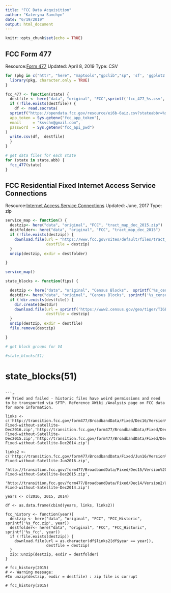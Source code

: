 ```yaml
---
title: "FCC Data Acquisition"
author: "Kateryna Savchyn"
date: "6/19/2019"
output: html_document
---
```


```r
knitr::opts_chunk$set(echo = TRUE)
```

## FCC Form 477

Resource:[Form 477](https://opendata.fcc.gov/Wireline/Fixed-Broadband-Deployment-Data-Dec-2017-Status-V2/ei6b-6aiz)
Updated: April 8, 2019
Type: CSV



```r
for (pkg in c("httr", "here", "maptools","gpclib","sp", 'sf', 'ggplot2', 'ggmap', 'osmdata', 'tidyverse', 'tigris', 'acs', "RSocrata")) {
  library(pkg, character.only = TRUE)
}
```

```r


fcc_477 <- function(state) {
  destfile <- here("data", "original", "FCC",sprintf('fcc_477_%s.csv', state))
  if (!file.exists(destfile)) {
    df <- read.socrata(
  sprintf("https://opendata.fcc.gov/resource/ei6b-6aiz.csv?stateabbr=%s",state),
  app_token = Sys.getenv("fcc_app_token"),
  email     = "ksvchn@gmail.com",
  password  = Sys.getenv("fcc_api_pwd")
)
  write.csv(df,  destfile)
  }
}

# get data files for each state
for (state in state.abb) {
  fcc_477(state)
}


```

## FCC Residential Fixed Internet Access Service Connections
Resource:[Internet Access  Service Connections](https://www.fcc.gov/reports-research/maps/residential-fixed-internet-access-service-connections-per-1000-households-by-census-tract/)
Updated: June, 2017
Type: zip


```r
service_map <- function() {
  destzip<- here("data", "original", "FCC", "tract_map_dec_2015.zip")
  destfolder<- here("data", "original", "FCC", "tract_map_dec_2015")
  if (!file.exists(destzip)) {
    download.file(url = "https://www.fcc.gov/sites/default/files/tract_map_dec_2015.zip",
                  destfile = destzip)
  }
  unzip(destzip, exdir = destfolder)

}

service_map()

```

```r
state_blocks <- function(fips) {

  destzip <- here("data", "original", "Census Blocks",  sprintf('%s_census_blocks.zip', fips))
  destdir<- here("data", "original", "Census Blocks", sprintf('%s_census_blocks', fips))
  if (!dir.exists(destfile)) {
    dir.create(destdir)
    download.file(url = sprintf('https://www2.census.gov/geo/tiger/TIGER2018/BG/tl_2018_%s_bg.zip', fips),
                  destfile = destzip)
  }
  unzip(destzip, exdir = destfile)
  file.remove(destzip)

}

# get block groups for VA

#state_blocks(51)

```


# state_blocks(51)

```

```r
## Tried and failed - historic files have weird permissions and need to be transported via SFTP. Reference XWiki /Analysis page on FCC data for more information.

links <- c('http://transition.fcc.gov/form477/BroadbandData/Fixed/Dec16/Version%202/US-Fixed-without-satellite-Dec2016.zip','http://transition.fcc.gov/form477/BroadbandData/Fixed/Dec15/Version%204/US-Fixed-without-Satellite-Dec2015.zip','http://transition.fcc.gov/form477/BroadbandData/Fixed/Dec14/Version%203/US-Fixed-without-Satellite-Dec2014.zip')

links2 <- c('http://transition.fcc.gov/form477/BroadbandData/Fixed/Jun16/Version%202/US-Fixed-without-Satellite-Jun2016.zip',
                'http://transition.fcc.gov/form477/BroadbandData/Fixed/Dec15/Version%204/US-Fixed-without-Satellite-Dec2015.zip',
                'http://transition.fcc.gov/form477/BroadbandData/Fixed/Dec14/Version2/US-Fixed-without-Satellite-Dec2014.zip')

years <- c(2016, 2015, 2014)

df <- as.data.frame(cbind(years, links, links2))

fcc_history <- function(year){
  destzip <- here("data", "original", "FCC", "FCC_Historic",  sprintf('%s_fcc.zip', year))
  destfolder<- here("data", "original", "FCC", "FCC_Historic", sprintf('%s_fcc', year))
  if (!file.exists(destzip)) {
    download.file(url = as.character(df$links2[df$year == year]),
                  destfile = destzip)
  }
  zip::unzip(destzip, exdir = destfolder)
}

# fcc_history(2015) 
# <- Warning message:
#In unzip(destzip, exdir = destfile) : zip file is corrupt

# fcc_history(2015)

```

